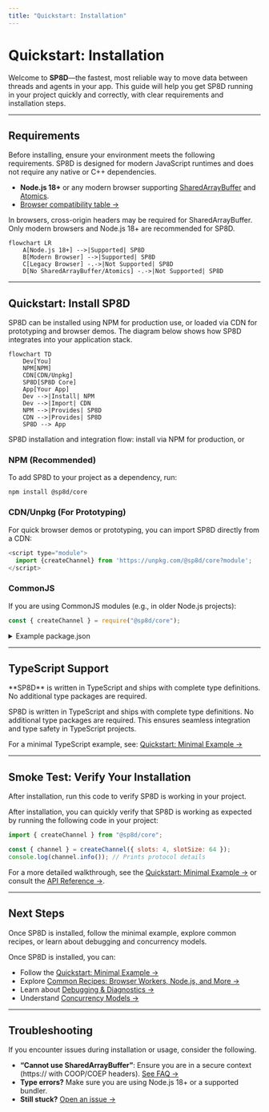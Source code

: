 ```yaml
---
title: "Quickstart: Installation"
---
```



# Quickstart: Installation

Welcome to **SP8D**—the fastest, most reliable way to move data between threads and agents in your app. This guide will help you get SP8D running in your project quickly and correctly, with clear requirements and installation steps.

---

## Requirements

Before installing, ensure your environment meets the following requirements. SP8D is designed for modern JavaScript runtimes and does not require any native or C++ dependencies.

- **Node.js 18+** or any modern browser supporting [SharedArrayBuffer](https://developer.mozilla.org/en-US/docs/Web/JavaScript/Reference/Global_Objects/SharedArrayBuffer) and [Atomics](https://developer.mozilla.org/en-US/docs/Web/JavaScript/Reference/Global_Objects/Atomics).
- [Browser compatibility table →](https://caniuse.com/sharedarraybuffer)

<Callout type="warning" title="Cross-origin Headers">
  In browsers, cross-origin headers may be required for SharedArrayBuffer.
</Callout>
<Callout type="info" title="Supported Environments">
  Only modern browsers and Node.js 18+ are recommended for SP8D.
</Callout>

```mermaid
flowchart LR
    A[Node.js 18+] -->|Supported| SP8D
    B[Modern Browser] -->|Supported| SP8D
    C[Legacy Browser] -.->|Not Supported| SP8D
    D[No SharedArrayBuffer/Atomics] -.->|Not Supported| SP8D
```

---

## Quickstart: Install SP8D

SP8D can be installed using NPM for production use, or loaded via CDN for prototyping and browser demos. The diagram below shows how SP8D integrates into your application stack.

```mermaid
flowchart TD
    Dev[You]
    NPM[NPM]
    CDN[CDN/Unpkg]
    SP8D[SP8D Core]
    App[Your App]
    Dev -->|Install| NPM
    Dev -->|Import| CDN
    NPM -->|Provides| SP8D
    CDN -->|Provides| SP8D
    SP8D --> App
```

<Callout type="info" title="Integration Flow">
  SP8D installation and integration flow: install via NPM for production, or
</Callout>

### NPM (Recommended)

To add SP8D to your project as a dependency, run:

```shell copy showLineNumbers
npm install @sp8d/core
```

### CDN/Unpkg (For Prototyping)

For quick browser demos or prototyping, you can import SP8D directly from a CDN:

```js copy showLineNumbers
<script type="module">
  import {createChannel} from 'https://unpkg.com/@sp8d/core?module';
</script>
```

### CommonJS

If you are using CommonJS modules (e.g., in older Node.js projects):

```js copy showLineNumbers
const { createChannel } = require("@sp8d/core");
```

<details>
<summary>Example package.json</summary>

```json
{
  "name": "my-sp8d-app",
  "type": "module",
  "dependencies": {
    "@sp8d/core": "^x.y.z"
  }
}
```

</details>

---

## TypeScript Support

<Callout type="tip" title="TypeScript Support">
  **SP8D** is written in TypeScript and ships with complete type definitions. No
  additional type packages are required.
</Callout>

SP8D is written in TypeScript and ships with complete type definitions. No additional type packages are required. This ensures seamless integration and type safety in TypeScript projects.

For a minimal TypeScript example, see: [Quickstart: Minimal Example →](/quickstart/minimal-example)

---

## Smoke Test: Verify Your Installation

<Callout type="info" title="Smoke Test">
  After installation, run this code to verify SP8D is working in your project.
</Callout>

After installation, you can quickly verify that SP8D is working as expected by running the following code in your project:

```js copy showLineNumbers
import { createChannel } from "@sp8d/core";

const { channel } = createChannel({ slots: 4, slotSize: 64 });
console.log(channel.info()); // Prints protocol details
```

For a more detailed walkthrough, see the [Quickstart: Minimal Example →](/quickstart/minimal-example) or consult the [API Reference →](/api-reference/channel-api).

---

## Next Steps

<Callout type="info" title="Next Steps">
  Once SP8D is installed, follow the minimal example, explore common recipes, or
  learn about debugging and concurrency models.
</Callout>

Once SP8D is installed, you can:

- Follow the [Quickstart: Minimal Example →](/quickstart/minimal-example)
- Explore [Common Recipes: Browser Workers, Node.js, and More →](/quickstart/common-recipes)
- Learn about [Debugging & Diagnostics →](/guides-and-howtos/faqs)
- Understand [Concurrency Models →](/principles/concurrency-models)

---

## Troubleshooting

If you encounter issues during installation or usage, consider the following.

- **“Cannot use SharedArrayBuffer”**: Ensure you are in a secure context (https:// with COOP/COEP headers). [See FAQ →](/guides-and-howtos/faqs)
- **Type errors?** Make sure you are using Node.js 18+ or a supported bundler.
- **Still stuck?** [Open an issue →](https://github.com/sp8d/sp8d-core/issues)

